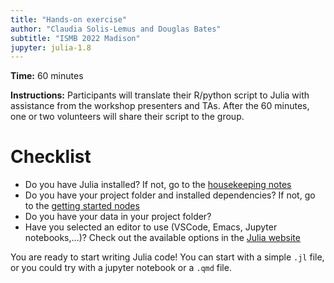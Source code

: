 ```yaml
---
title: "Hands-on exercise"
author: "Claudia Solis-Lemus and Douglas Bates"
subtitle: "ISMB 2022 Madison"
jupyter: julia-1.8
---
```


**Time:** 60 minutes

**Instructions:** Participants will translate their R/python script to Julia with assistance from the workshop presenters and TAs. After the 60 minutes, one or two volunteers will share their script to the group.

# Checklist

- Do you have Julia installed? If not, go to the [housekeeping notes](session0-housekeeping.qmd)
- Do you have your project folder and installed dependencies? If not, go to the [getting started nodes](session1-get-started.qmd)
- Do you have your data in your project folder?
- Have you selected an editor to use (VSCode, Emacs, Jupyter notebooks,...)? Check out the available options in the [Julia website](https://julialang.org/)

You are ready to start writing Julia code! You can start with a simple `.jl` file, or you could try with a jupyter notebook or a `.qmd` file.